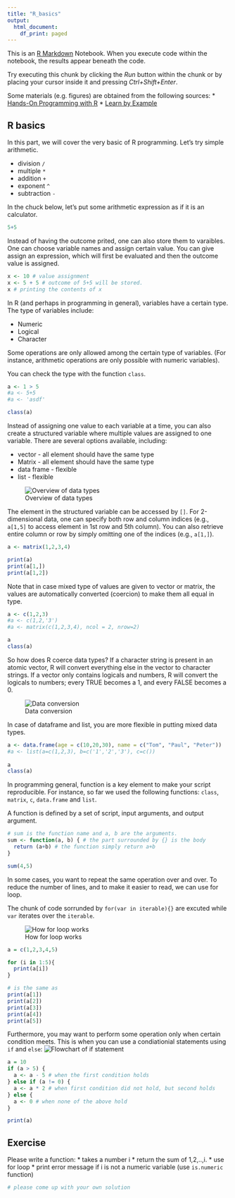 ```yaml
---
title: "R_basics"
output:
  html_document:
    df_print: paged
---
```


This is an [R Markdown](http://rmarkdown.rstudio.com) Notebook. When you execute code within the notebook, the results appear beneath the code.

Try executing this chunk by clicking the *Run* button within the chunk or by placing your cursor inside it and pressing *Ctrl+Shift+Enter*. 

Some materials (e.g. figures) are obtained from the following sources:
* [Hands-On Programming with R](https://rstudio-education.github.io/hopr/)
* [Learn by Example](https://www.learnbyexample.org/)

## R basics

In this part, we will cover the very basic of R programming.
Let's try simple arithmetic.

* division `/`
* multiple `*`
* addition `+`
* exponent `^`
* subtraction `-`

In the chuck below, let's put some arithmetic expression as if it is an calculator.

```r
5+5
```

Instead of having the outcome prited, one can also store them to varaibles.
One can choose variable names and assign certain value.
You can give assign an expression, which will first be evaluated and then the outcome value is assigned.

```r
x <- 10 # value assignment
x <- 5 + 5 # outcome of 5+5 will be stored.
x # printing the contents of x
```

In R (and perhaps in programming in general), variables have a certain type.
The type of variables include:

* Numeric
* Logical
* Character

Some operations are only allowed among the certain type of variables.
(For instance, arithmetic operations are only possible with numeric variables).

You can check the type with the function `class`.


```r
a <- 1 > 5
#a <- 5+5
#a <- 'asdf'

class(a)

```


Instead of assigning one value to each variable at a time, you can also create a structured variable where multiple values are assigned to one variable.
There are several options available, including:

* vector - all element should have the same type
* Matrix  - all element should have the same type
* data frame - flexible
* list - flexible

![Overview of data types](https://rstudio-education.github.io/hopr/images/hopr_0306.png)

The element in the structured variable can be accessed by `[]`.
For 2-dimensional data, one can specify both row and column indices (e.g., `a[1,5]` to access element in 1st row and 5th column).
You can also retrieve entire column or row by simply omitting one of the indices (e.g., `a[1,]`).

```r

a <- matrix(1,2,3,4)

print(a)
print(a[1,])
print(a[1,2])

```


Note that in case mixed type of values are given to vector or matrix, the values are automatically converted (coercion) to make them all equal in type.

```r
a <- c(1,2,3)
#a <- c(1,2,'3')
#a <- matrix(c(1,2,3,4), ncol = 2, nrow=2)

a
class(a)
```

So how does R coerce data types? If a character string is present in an atomic vector, R will convert everything else in the vector to character strings. If a vector only contains logicals and numbers, R will convert the logicals to numbers; every TRUE becomes a 1, and every FALSE becomes a 0.

![Data conversion](https://rstudio-education.github.io/hopr/images/hopr_0301.png)


In case of dataframe and list, you are more flexible in putting mixed data types.

```r
a <- data.frame(age = c(10,20,30), name = c("Tom", "Paul", "Peter"))
#a <- list(a=c(1,2,3), b=c('1','2','3'), c=c())
  
a
class(a)
```

In programming general, function is a key element to make your script reproducible.
For instance, so far we used the following functions: `class`, `matrix`, `c`, `data.frame` and `list`.

A function is defined by a set of script, input arguments, and output argument.

```r

# sum is the function name and a, b are the arguments.
sum <- function(a, b) { # the part surrounded by {} is the body
  return (a+b) # the function simply return a+b
}

sum(4,5)

```

In some cases, you want to repeat the same operation over and over.
To reduce the number of lines, and to make it easier to read, we can use for loop.

The chunk of code sorrunded by `for(var in iterable){}` are excuted while `var` iterates over the `iterable`.

![How for loop works](https://www.learnbyexample.org/wp-content/uploads/r/r-for-loop-syntax.png)

```r

a = c(1,2,3,4,5)

for (i in 1:5){
  print(a[i])
}

# is the same as
print(a[1])
print(a[2])
print(a[3])
print(a[4])
print(a[5])

```


Furthermore, you may want to perform some operation only when certain condition meets.
This is when you can use a condiationial statements using `if` and `else`:
![Flowchart of if statement](https://www.learnbyexample.org/wp-content/uploads/r/r-if-else-if-else-statement-syntax.png)


```r

a = 10
if (a > 5) {
  a <- a - 5 # when the first condition holds
} else if (a != 0) {
  a <- a * 2 # when first condition did not hold, but second holds
} else { 
  a <- 0 # when none of the above hold
}

print(a)

```


##  Exercise

Please write a function:
* takes a number i
* return the sum of 1,2,..,i.
* use for loop
* print error message if i is not a numeric variable (use `is.numeric` function)

```r

# please come up with your own solution

```
